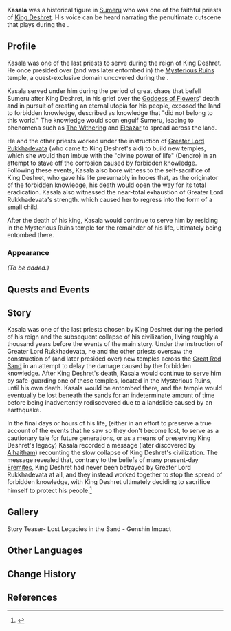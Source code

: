 {{Character Infobox
|type             = Mentioned
|image            = NPC Kasala.png
|realname         = <!-- Optional, if different from in-game name -->
|deceased         = Past
|region           = Sumeru

|affiliation      = Great Red Sand
|title            = Priest of King Deshret

|ancestry         = <!-- Clan/family -->
|father           = 
|mother           = 
|spouse           = 
|sibling          = 
|child            = 
|relative         = 

|voiceEN          = [https://www.damanmillsvo.com/ Daman Mills]<ref>YouTube: [https://youtu.be/EEGh9J0TH2E Story Teaser: Lost Legacies in the Sand] (Video Description)</ref>
|voiceCN          = [https://zh.moegirl.org.cn/孟祥龙 Meng Xianglong ({{zh|孟祥龙}})]<ref name="lost legacies bili">Bilibili: [https://www.bilibili.com/video/BV1MP411J7Zn/ {{zh|《原神》剧情PV-「沙中遗事」}}]</ref>
|voiceJP          = {{w|Tsuguo Mogami|Mogami Tsuguo ({{ja|最上嗣生}})}}<ref name="lost legacies bili" />
|voiceKR          = {{w|ko:석승훈|Seok Seung-hoon ({{ko|석승훈}})}}<ref>YouTube: [https://youtu.be/chuoklXFvik {{ko|원신 &vert; 스토리 PV-「사막에 전해져오는 이야기」}}]</ref>
|dialoguereward   = 
}}
'''Kasala''' was a historical figure in [[Sumeru]] who was one of the faithful priests of [[King Deshret]]. His voice can be heard narrating the penultimate cutscene that plays during the {{Quest|Secret of the Scorching Desert}}.

==Profile==
<!-- Detailed story/lore information goes here. -->
Kasala was one of the last priests to serve during the reign of King Deshret. He once presided over (and was later entombed in) the [[Mysterious Ruins]] temple, a quest-exclusive domain uncovered during the {{Quest|Secret of the Scorching Desert}}.

Kasala served under him during the period of great chaos that befell Sumeru after King Deshret, in his grief over the [[Nabu Malikata|Goddess of Flowers]]' death and in pursuit of creating an eternal utopia for his people, exposed the land to forbidden knowledge, described as knowledge that "did not belong to this world." The knowledge would soon engulf Sumeru, leading to phenomena such as [[The Withering]] and [[Eleazar]] to spread across the land. 

He and the other priests worked under the instruction of [[Greater Lord Rukkhadevata]] (who came to King Deshret's aid) to build new temples, which she would then imbue with the "divine power of life" (Dendro) in an attempt to stave off the corrosion caused by forbidden knowledge. Following these events, Kasala also bore witness to the self-sacrifice of King Deshret, who gave his life presumably in hopes that, as the originator of the forbidden knowledge, his death would open the way for its total eradication. Kasala also witnessed the near-total exhaustion of Greater Lord Rukkhadevata's strength. which caused her to regress into the form of a small child. 

After the death of his king, Kasala would continue to serve him by residing in the Mysterious Ruins temple for the remainder of his life, ultimately being entombed there. 

===Appearance===
''(To be added.)''

==Quests and Events==
{{Quests and Events
|Secret of the Scorching Desert = cinematic
}}

==Story==
Kasala was one of the last priests chosen by King Deshret during the period of his reign and the subsequent collapse of his civilization, living roughly a thousand years before the events of the main story. Under the instruction of Greater Lord Rukkhadevata, he and the other priests oversaw the construction of (and later presided over) new temples across the [[Great Red Sand]] in an attempt to delay the damage caused by the forbidden knowledge. After King Deshret's death, Kasala would continue to serve him by safe-guarding one of these temples, located in the Mysterious Ruins, until his own death. Kasala would be entombed there, and the temple would eventually be lost beneath the sands for an indeterminate amount of time before being inadvertently rediscovered due to a landslide caused by an earthquake.   

In the final days or hours of his life, (either in an effort to preserve a true account of the events that he saw so they don't become lost, to serve as a cautionary tale for future generations, or as a means of preserving King Deshret's legacy) Kasala recorded a message (later discovered by [[Alhaitham]]) recounting the slow collapse of King Deshret's civilization. The message revealed that, contrary to the beliefs of many present-day [[The Eremites|Eremites]], King Deshret had never been betrayed by Greater Lord Rukkhadevata at all, and they instead worked together to stop the spread of forbidden knowledge, with King Deshret ultimately deciding to sacrifice himself to protect his people.<ref>{{Ref/Quest|Secret of the Scorching Desert}}</ref>
<!--
==Trivia==
-->
==Gallery==
<gallery>
Story Teaser- Lost Legacies in the Sand - Genshin Impact
</gallery>
<!--
==Notes==
{{Reflist|note=1}}
-->
==Other Languages==
{{Other Languages|default_hidden=1
|en      = Kasala
|zhs     = 卡萨勒
|zhs_rm  = Kǎsàlè
|zht     = 卡薩勒
|zht_rm  = Kǎsàlè
|ja      = カサーレ
|ja_rm   = Kasaare
|ko      = 카살레
|es      = Kasala
|fr      = Casala
|ru      = Касала
|th      = Kasala
|vi      = Kasala
|de      = Kasala
|id      = Kasala
|pt      = Kasala
|tr      = Kasala
|it      = Kasala
}}

==Change History==
{{Change History|introduced=3.1}}

==References==
{{Reflist}}